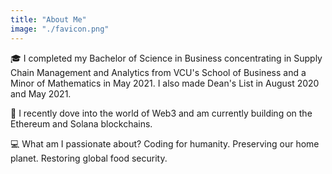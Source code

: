 ```yaml
---
title: "About Me"
image: "./favicon.png"
---
```



🎓 I completed my Bachelor of Science in <Underlining>Business concentrating in Supply Chain Management and Analytics</Underlining> from VCU's School of Business and a <Underlining>Minor of Mathematics</Underlining> in May 2021. I also made Dean's List in August 2020 and May 2021.

👾 I recently dove into the world of Web3 and am currently building on the Ethereum and Solana blockchains.

💻  <Underlining>What am I passionate about?</Underlining> Coding for humanity. Preserving our home planet. Restoring global food security.